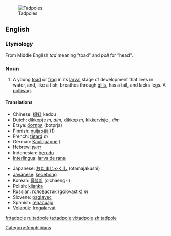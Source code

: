 [[Image:Tadpoles 10 days.jpg|thumb|Tadpoles]]
==English==
=== Etymology ===
From Middle English ''tad'' meaning "toad" and ''poll'' for "head".

===Noun===
{{en-noun}}

#A young [[toad]] or [[frog]] in its [[larval]] stage of development that lives in water, and, like a fish, breathes through [[gill]]s, has a tail, and lacks legs. A [[polliwog]].

====Translations====
{{top}}
*Chinese: [[蝌蚪]] kedou
*Dutch: [[dikkopje]] ''m, dim'', [[dikkop]] ''m'', [[kikkervisje]] '', dim''
*Erzya: [[ботпря]] (botprja)
*Finnish: [[nuijapää]] (1)
*French: [[têtard]] ''m''
*German: [[Kaulquappe]] ''f''
*Hebrew: [[ראשן|רֹאשָׁן]]
*Indonesian: [[berudu]]
*[[Interlingua]]: [[larva de rana]]
{{mid}}
*Japanese: [[おたまじゃくし]] (otamajakushi)
*[[Javanese]]: [[kecebong]]
*Korean: [[올챙이]] (olchaeng-i)
*Polish: [[kijanka]] {{f}}
*Russian: [[головастик]] (golovastik) ''m''
*Slovene: [[paglavec]] {{m}}
*Spanish: [[renacuajo]]
*[[Volapük]]: [[frogalarvat]]
{{bottom}}

[[Category:Amphibians]]

[[fr:tadpole]]
[[ru:tadpole]]
[[ta:tadpole]]
[[vi:tadpole]]
[[zh:tadpole]]